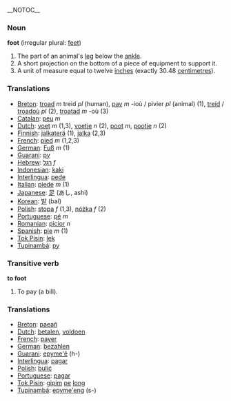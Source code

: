 __NOTOC__

=== Noun ===
'''foot''' (irregular plural: [[feet]])

# The part of an animal's [[leg]] below the [[ankle]].
# A short projection on the bottom of a piece of equipment to support it.
# A unit of measure equal to twelve [[inch]]es (exactly 30.48 [[centimetre]]s).

=== Translations ===
*[[Breton]]: [[troad]] ''m'' treid ''pl'' (human), [[pav]] ''m'' -ioù / pivier ''pl'' (animal) (1), [[treid]] / [[troadoù]] ''pl'' (2), [[troatad]] ''m'' -où (3)
*[[Catalan]]: [[peu]] ''m''
*[[Dutch]]: [[voet]] ''m'' (1,3), [[voetje]] ''n'' (2), [[poot]] ''m'', [[pootje]] ''n'' (2)
*[[Finnish]]: [[jalkaterä]] (1), [[jalka]] (2,3)
*[[French]]: [[pied]] ''m'' (1,2,3)
*[[German]]: [[Fuß]] ''m'' (1)
*[[Guarani]]: [[py]]
*[[Hebrew]]: [[רגל]] ''f''
*[[Indonesian]]: [[kaki]]
*[[Interlingua]]: [[pede]]
*[[Italian]]: [[piede]] ''m'' (1)
*[[Japanese]]: [[足]] (あし, ashi)
*[[Korean]]: [[발]] (bal)
*[[Polish]]: [[stopa]] ''f'' (1,3), [[nóżka]] ''f'' (2)
*[[Portuguese]]: [[pé]] ''m''
*[[Romanian]]: [[picior]] ''n''
*[[Spanish]]: [[pie]] ''m'' (1)
*[[Tok Pisin]]: [[lek]]
*[[Tupinambá]]: [[py]]

===Transitive verb===
'''to foot'''

# To pay (a bill).

===Translations===
*[[Breton]]: [[paeañ]]
*[[Dutch]]: [[betalen]], [[voldoen]]
*[[French]]: [[payer]]
*[[German]]: [[bezahlen]]
*[[Guarani]]: [[epyme'ẽ]] (h-)
*[[Interlingua]]: [[pagar]]
*[[Polish]]: [[bulić]]
*[[Portuguese]]: [[pagar]]
*[[Tok Pisin]]: [[gipim]] [[pe]] [[long]]
*[[Tupinambá]]: [[epyme'eng]] (s-)